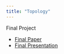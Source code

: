 ```yaml
---
title: "Topology"
---
```


Final Project

- [Final Paper](paper.qmd)
- [Final Presentation](presentation.qmd)